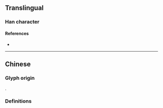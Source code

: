 {{character info}}
==Translingual==

===Han character===
{{Han char|rn=76|rad=欠|as=12|sn=16|four=|canj=LXNO|ids=⿰肅欠}}

====References====
* {{Han ref|kx=0572.150|dkj=16201|dj=0960.140|hdz=32153.010|uh=6B57|ud=27479}}

----

==Chinese==

===Glyph origin===
{{Han compound|肅|欠|ls=psc|c1=p|c2=s}}.

===Definitions===
{{zh-see|嘯|a}}